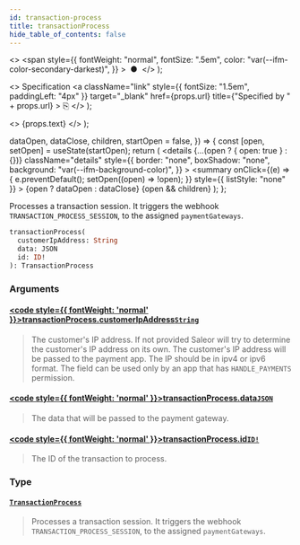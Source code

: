 ```yaml
---
id: transaction-process
title: transactionProcess
hide_table_of_contents: false
---
```


  <>
    <span
      style={{
        fontWeight: "normal",
        fontSize: ".5em",
        color: "var(--ifm-color-secondary-darkest)",
      }}
    >
      &nbsp;●&nbsp;
    </span>
  </>
);

  <>
    Specification
    <a
      className="link"
      style={{ fontSize: "1.5em", paddingLeft: "4px" }}
      target="\_blank"
      href={props.url}
      title={"Specified by " + props.url}
    >
      ⎘
    </a>
  </>
);

  <>
    <span className={props.class}>{props.text}</span>
  </>
);


  dataOpen,
  dataClose,
  children,
  startOpen = false,
}) => {
  const [open, setOpen] = useState(startOpen);
  return (
    <details
      {...(open ? { open: true } : {})}
      className="details"
      style={{
        border: "none",
        boxShadow: "none",
        background: "var(--ifm-background-color)",
      }}
    >
      <summary
        onClick={(e) => {
          e.preventDefault();
          setOpen((open) => !open);
        }}
        style={{ listStyle: "none" }}
      >
        {open ? dataOpen : dataClose}
      </summary>
      {open && children}
    </details>
  );
};

Processes a transaction session. It triggers the webhook `TRANSACTION_PROCESS_SESSION`, to the assigned `paymentGateways`.

<Badge text="Added in Saleor 3.13" class="secondary margin-bottom--sm" />

<FeaturePreview />

```graphql
transactionProcess(
  customerIpAddress: String
  data: JSON
  id: ID!
): TransactionProcess
```

### Arguments

#### [<code style={{ fontWeight: 'normal' }}>transactionProcess.<b>customerIpAddress</b></code>](#)<Bullet />[`String`](../../../api-reference/miscellaneous/scalars/string) <Badge class="badge badge--secondary" text="scalar"/>

> The customer's IP address. If not provided Saleor will try to determine the customer's IP address on its own. The customer's IP address will be passed to the payment app. The IP should be in ipv4 or ipv6 format. The field can be used only by an app that has `HANDLE_PAYMENTS` permission.
>
> <Badge text="Added in Saleor 3.16" class="secondary margin-bottom--sm" />

#### [<code style={{ fontWeight: 'normal' }}>transactionProcess.<b>data</b></code>](#)<Bullet />[`JSON`](../../../api-reference/miscellaneous/scalars/json) <Badge class="badge badge--secondary" text="scalar"/>

> The data that will be passed to the payment gateway.

#### [<code style={{ fontWeight: 'normal' }}>transactionProcess.<b>id</b></code>](#)<Bullet />[`ID!`](../../../api-reference/miscellaneous/scalars/id) <Badge class="badge badge--secondary" text="non-null"/> <Badge class="badge badge--secondary" text="scalar"/>

> The ID of the transaction to process.

### Type

#### [`TransactionProcess`](../../../api-reference/payments/objects/transaction-process) <Badge class="badge badge--secondary" text="object"/>

> Processes a transaction session. It triggers the webhook `TRANSACTION_PROCESS_SESSION`, to the assigned `paymentGateways`.
>
> <Badge text="Added in Saleor 3.13" class="secondary margin-bottom--sm" />
>
> <FeaturePreview />

